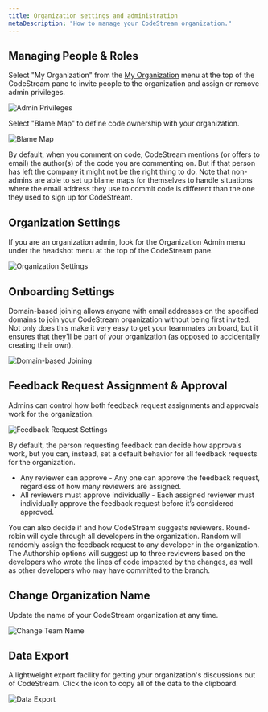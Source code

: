 ```yaml
---
title: Organization settings and administration
metaDescription: "How to manage your CodeStream organization."
---
```


## Managing People & Roles

Select "My Organization" from the [My Organization](myorganization) menu at the
top of the CodeStream pane to invite people to the organization and assign or
remove admin privileges.

![Admin Privileges](../assets/images/AdminRights2.png)

Select "Blame Map" to define code ownership with your organization.

![Blame Map](../assets/images/MyOrgBlameMap.png)

By default, when you comment on code, CodeStream mentions (or offers to email)
the author(s) of the code you are commenting on. But if that person has left the
company it might not be the right thing to do. Note that non-admins are able to
set up blame maps for themselves to handle situations where the email address
they use to commit code is different than the one they used to sign up for
CodeStream.

## Organization Settings

If you are an organization admin, look for the Organization Admin menu under the
headshot menu at the top of the CodeStream pane.

![Organization Settings](../assets/images/OrganizationSettings.png)

## Onboarding Settings

Domain-based joining allows anyone with email addresses on the specified domains
to join your CodeStream organization without being first invited. Not only does
this make it very easy to get your teammates on board, but it ensures that
they'll be part of your organization (as opposed to accidentally creating their
own).

![Domain-based Joining](../assets/images/OnboardingDomainJoining.png)

## Feedback Request Assignment & Approval

Admins can control how both feedback request assignments and approvals work
for the organization. 

![Feedback Request Settings](../assets/images/FRTeamSettings.png)

By default, the person requesting feedback can decide how approvals work, but
you can, instead, set a default behavior for all feedback requests for the
organization.

* Any reviewer can approve - Any one can approve the feedback request,
  regardless of how many reviewers are assigned.
* All reviewers must approve individually - Each assigned reviewer must
  individually approve the feedback request before it’s considered approved.

You can also decide if and how CodeStream suggests reviewers. Round-robin will
cycle through all developers in the organization. Random will randomly assign
the feedback request to any developer in the organization. The Authorship
options will suggest up to three reviewers based on the developers who wrote the
lines of code impacted by the changes, as well as other developers who may have
committed to the branch.

## Change Organization Name

Update the name of your CodeStream organization at any time.

![Change Team Name](../assets/images/ChangeOrgName.png)

## Data Export 

A lightweight export facility for getting your organization's discussions out of
CodeStream. Click the icon to copy all of the data to the clipboard.

![Data Export](../assets/images/DataExport.png)

